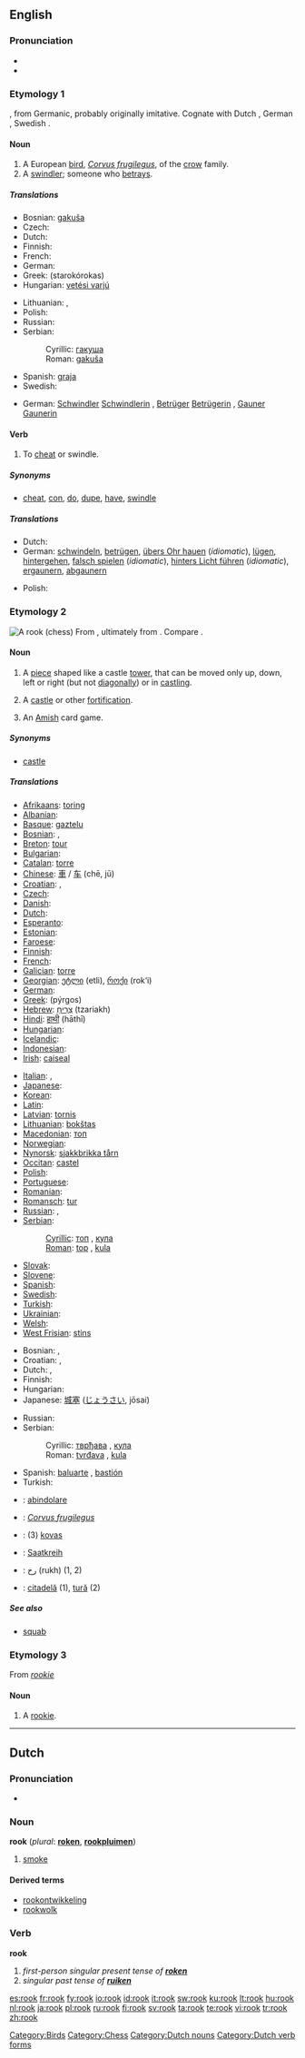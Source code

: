 {{wikipedia|rook (bird)}}
==English==

===Pronunciation===
* {{IPA|/rʊk/}}
* {{rhymes|ʊk}}

===Etymology 1===
{{etyl|ang}} {{term|hroc|hrōc}}, from Germanic, probably originally imitative.  Cognate with Dutch {{term|roek}}, German {{term|Ruch}}, Swedish {{term|råka}}.

====Noun====
{{en-noun}}

# A European [[bird]], ''[[Corvus frugilegus]]'', of the [[crow]] family.
# A [[swindler]]; someone who [[betray]]s.

=====Translations=====
{{trans-top|bird}}
* Bosnian: [[gakuša]] {{f}}
* Czech: {{t+|cs|havran|m}}
* Dutch: {{t+|nl|roek|m}}
* Finnish: {{t+|fi|mustavaris}}
* French: {{t-|fr|corbeau freux|m}}
* German: {{t+|de|Saatkrähe|f}}
* Greek: {{t|el|σταροκόρακας|m|sc=Grek}} (starokórokas)
* Hungarian: [[vetési varjú]]
{{trans-mid}}
* Lithuanian: {{t+|lt|kovas|xs=Lithuanian}}, {{t-|lt|kovarnis|xs=Lithuanian}}
* Polish: {{t+|pl|gawron|m}}
* Russian: {{t+|ru|грач|m|tr=grač|sc=Cyrl}}
* Serbian:
*: Cyrillic: [[гакуша]] {{f}}
*: Roman: [[gakuša]] {{f}}
* Spanish: [[graja]] {{f}}
* Swedish: {{t+|sv|råka}}
{{trans-bottom}}

{{trans-top|swindler}}
* German: [[Schwindler]] {{m}} [[Schwindlerin]] {{f}}, [[Betrüger]] {{m}} [[Betrügerin]] {{f}}, [[Gauner]] {{m}} [[Gaunerin]] {{f}}
{{trans-mid}}
{{trans-bottom}}

====Verb====
{{en-verb}}

# {{transitive}} To [[cheat]] or swindle.

=====Synonyms=====
* {{i-c|cheat|swindle}} [[cheat]], [[con]], [[do]], [[dupe]], [[have]], [[swindle]]

=====Translations=====
{{trans-top|cheat, swindle}}
* Dutch: {{t-|nl|valsspelen}}
* German: [[schwindeln]], [[betrügen]], [[übers Ohr hauen]] (''idiomatic''), [[lügen]], [[hintergehen]], [[falsch spielen]] (''idiomatic''), [[hinters Licht führen]] (''idiomatic''), [[ergaunern]], [[abgaunern]]
{{trans-mid}}
* Polish: {{t+|pl|oszukać}}
{{trans-bottom}}

===Etymology 2===
[[Image:Chess rook 0967.jpg|thumb|A rook (chess)]]
From {{etyl|fro}} {{term|roc}}, ultimately from {{etyl|fa}} {{term|رخ||tr=rukh|sc=fa-Arab}}.  Compare {{term|roc}}.

====Noun====
{{en-noun}}

# {{chess}} A [[piece]] shaped like a castle [[tower]], that can be moved only up, down, left or right (but not [[diagonally]]) or in [[castling]].
# {{rare}} A [[castle]] or other [[fortification]].
# An [[Amish]] card game.

=====Synonyms=====
* {{i-c|chesspiece}} [[castle]]

=====Translations=====
{{trans-top|chesspiece}}
* [[Afrikaans]]: [[toring]]
* [[Albanian]]: {{t-|sq|kala|xs=Albanian}}
* [[Basque]]: [[gaztelu]]
* [[Bosnian]]: {{t-|bs|top|m}}, {{t-|bs|kula|f}}
* [[Breton]]: [[tour]] {{m}}
* [[Bulgarian]]: {{t+|bg|топ|sc=Cyrl}}
* [[Catalan]]: [[torre]] {{f}}
* [[Chinese]]: [[車]] / [[车]] (chē, jū)
* [[Croatian]]: {{t-|hr|top|m}}, {{t-|hr|kula|f}}
* [[Czech]]: {{t-|cs|věž|f}}
* [[Danish]]: {{t-|da|tårn|n}}
* [[Dutch]]: {{t+|nl|toren|m}}
* [[Esperanto]]: {{t-|eo|turo|xs=Esperanto}}
* [[Estonian]]: {{t-|et|vanker}}
* [[Faroese]]: {{t-|fo|rókur|xs=Faroese}}
* [[Finnish]]: {{t+|fi|torni}}
* [[French]]: {{t+|fr|tour|f}}
* [[Galician]]: [[torre]] {{f}}
* [[Georgian]]: [[ეტლი]] (etli), [[როქი]] (rok‘i)
* [[German]]: {{t+|de|Turm|m}}
* [[Greek]]: {{t+|el|πύργος|m|sc=Grek}} (pýrgos)
* [[Hebrew]]: [[צריח|צַרִיחַ]] {{m}} (tzariakh)
* [[Hindi]]: [[हाथी]] (hāthī) {{m}}
* [[Hungarian]]: {{t-|hu|bástya}}
* [[Icelandic]]: {{t-|is|hrókur}}
* [[Indonesian]]: {{t-|id|benteng|xs=Indonesian}}
* [[Irish]]: [[caiseal]]
{{trans-mid}}
* [[Italian]]: {{t+|it|rocco|m}}, {{t+|it|torre|f}}
* [[Japanese]]: {{t-|ja|ルーク|tr=rūku|sc=Jpan}}
* [[Korean]]: {{ko-inline|룩|ruk}}
* [[Latin]]: {{t+|la|turris}}
* [[Latvian]]: [[tornis]] {{m}}
* [[Lithuanian]]: [[bokštas]] {{m}}
* [[Macedonian]]: [[топ]] {{m}}
* [[Norwegian]]: {{t-|no|tårn}}
* [[Nynorsk]]: [[sjakkbrikka tårn]]
* [[Occitan]]: [[castel]]
* [[Polish]]: {{t+|pl|wieża|f}}
* [[Portuguese]]: {{t+|pt|torre|f}}
* [[Romanian]]: {{t+|ro|turn}}
* [[Romansch]]: [[tur]]
* [[Russian]]: {{t+|ru|ладья|f|tr=lad'já|sc=Cyrl}}, {{t+|ru|тура|f|tr=turá|sc=Cyrl}}
* [[Serbian]]:
*: [[Cyrillic]]: [[топ]] {{m}}, [[кула]] {{f}}
*: [[Roman]]: [[top]] {{m}}, [[kula]] {{f}}
* [[Slovak]]: {{t-|sk|veža|f}}
* [[Slovene]]: {{t+|sl|trdnjava|f}}
* [[Spanish]]: {{t+|es|torre|f}}
* [[Swedish]]: {{t+|sv|torn|n}}
* [[Turkish]]: {{t+|tr|kale}}
* [[Ukrainian]]: {{t-|uk|тура|sc=Cyrl|xs=Ukrainian}}
* [[Welsh]]: {{t-|cy|castell|xs=Welsh}}
* [[West Frisian]]: [[stins]]
{{trans-bottom}}

{{trans-top|fortification}}
* Bosnian: {{t-|bs|tvrđava|f}}, {{t-|bs|kula|f}}
* Croatian: {{t-|hr|tvrđava|f}}, {{t-|hr|kula|f}}
* Dutch: {{t-|nl|vesting|f}}, {{t-|nl|burcht|f}}
* Finnish: {{t+|fi|linnoitus}}
* Hungarian: {{t-|hu|bástya}}
* Japanese: [[城塞]] ([[じょうさい]], jōsai)
{{trans-mid}}
* Russian: {{t+|ru|крепость|f|sc=Cyrl}}
* Serbian:
*: Cyrillic: [[тврђава]] {{f}}, [[кула]] {{f}}
*: Roman: [[tvrđava]] {{f}}, [[kula]] {{f}}
* Spanish: [[baluarte]] {{m}}, [[bastión]] {{m}}
* Turkish: {{t+|tr|kale}}
{{trans-bottom}}

{{trans-top|card game}}
{{trans-mid}}
{{trans-bottom}}

{{checktrans-top}}
* {{ttbc|Italian}}: [[abindolare]]
* {{ttbc|Latin}}: ''[[Corvus frugilegus]]''
{{trans-mid}}
* {{ttbc|Lithuanian}}: (3) [[kovas]] {{m}}
* {{ttbc|Low Saxon}}: [[Saatkreih]] {{f}}
* {{ttbc|Persian}}: [[رخ]] (rukh) (1, 2)
* {{ttbc|Romanian}}: [[citadelă]] {{f}} (1), [[tură]] {{f}} (2)
{{trans-bottom}}

=====See also=====
* [[squab]]

===Etymology 3===
From ''[[rookie]]''

====Noun====
{{en-noun}}

# {{context|baseball|slang}} A [[rookie]].

----

==Dutch==

===Pronunciation===
* {{audio|Nl-rook.ogg|audio}}

===Noun===
'''rook''' {{m}} (''plural'': '''[[roken]]''', '''[[rookpluim]]en''')

# [[smoke]]

====Derived terms====
* [[rookontwikkeling]]
* [[rookwolk]]

===Verb===
'''rook'''

# ''first-person singular present tense of '''[[roken]]'''''<!--to [[smoke]] (''of a fire or a person'')-->
# ''singular past tense of '''[[ruiken]]'''''<!--smelled-->

[[Category:Birds]]
[[Category:Chess]]
[[Category:Dutch nouns]]
[[Category:Dutch verb forms]]

[[es:rook]]
[[fr:rook]]
[[fy:rook]]
[[io:rook]]
[[id:rook]]
[[it:rook]]
[[sw:rook]]
[[ku:rook]]
[[lt:rook]]
[[hu:rook]]
[[nl:rook]]
[[ja:rook]]
[[pl:rook]]
[[ru:rook]]
[[fi:rook]]
[[sv:rook]]
[[ta:rook]]
[[te:rook]]
[[vi:rook]]
[[tr:rook]]
[[zh:rook]]